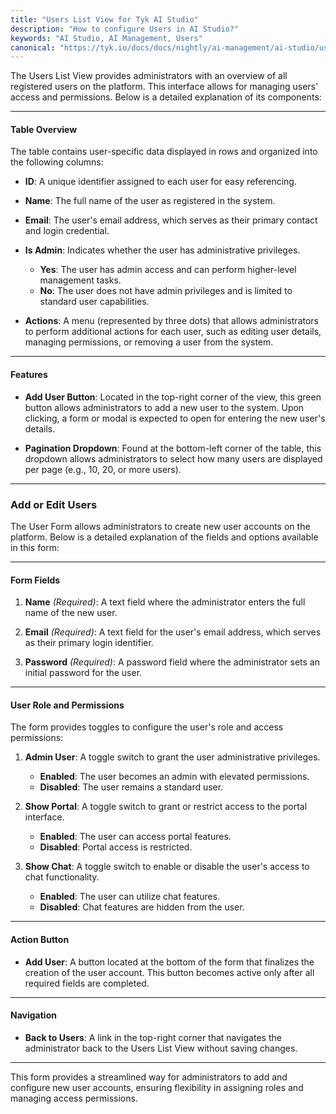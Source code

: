 ```yaml
---
title: "Users List View for Tyk AI Studio"
description: "How to configure Users in AI Studio?"
keywords: "AI Studio, AI Management, Users"
canonical: "https://tyk.io/docs/docs/nightly/ai-management/ai-studio/users"
---
```


The Users List View provides administrators with an overview of all registered users on the platform. This interface allows for managing users' access and permissions. Below is a detailed explanation of its components:

---

#### **Table Overview**
The table contains user-specific data displayed in rows and organized into the following columns:

- **ID**:
  A unique identifier assigned to each user for easy referencing.

- **Name**:
  The full name of the user as registered in the system.

- **Email**:
  The user's email address, which serves as their primary contact and login credential.

- **Is Admin**:
  Indicates whether the user has administrative privileges.
  - **Yes**: The user has admin access and can perform higher-level management tasks.
  - **No**: The user does not have admin privileges and is limited to standard user capabilities.

- **Actions**:
  A menu (represented by three dots) that allows administrators to perform additional actions for each user, such as editing user details, managing permissions, or removing a user from the system.

---

#### **Features**
- **Add User Button**:
  Located in the top-right corner of the view, this green button allows administrators to add a new user to the system. Upon clicking, a form or modal is expected to open for entering the new user's details.

- **Pagination Dropdown**:
  Found at the bottom-left corner of the table, this dropdown allows administrators to select how many users are displayed per page (e.g., 10, 20, or more users).

---

### Add or Edit Users

The User Form allows administrators to create new user accounts on the platform. Below is a detailed explanation of the fields and options available in this form:

---

#### **Form Fields**
1. **Name** *(Required)*:
   A text field where the administrator enters the full name of the new user.

2. **Email** *(Required)*:
   A text field for the user's email address, which serves as their primary login identifier.

3. **Password** *(Required)*:
   A password field where the administrator sets an initial password for the user.

---

#### **User Role and Permissions**
The form provides toggles to configure the user's role and access permissions:

1. **Admin User**:
   A toggle switch to grant the user administrative privileges.
   - **Enabled**: The user becomes an admin with elevated permissions.
   - **Disabled**: The user remains a standard user.

2. **Show Portal**:
   A toggle switch to grant or restrict access to the portal interface.
   - **Enabled**: The user can access portal features.
   - **Disabled**: Portal access is restricted.

3. **Show Chat**:
   A toggle switch to enable or disable the user's access to chat functionality.
   - **Enabled**: The user can utilize chat features.
   - **Disabled**: Chat features are hidden from the user.

---

#### **Action Button**
- **Add User**:
  A button located at the bottom of the form that finalizes the creation of the user account. This button becomes active only after all required fields are completed.

---

#### **Navigation**
- **Back to Users**:
  A link in the top-right corner that navigates the administrator back to the Users List View without saving changes.

---

This form provides a streamlined way for administrators to add and configure new user accounts, ensuring flexibility in assigning roles and managing access permissions.
